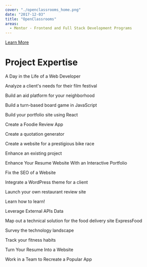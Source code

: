 ```yaml
---
cover: "./openclassrooms_home.png"
date: "2017-12-03"
title: "OpenClassrooms"
areas:
  - Mentor - Frontend and Full Stack Development Programs
---
```


[Learn More](https://openclassrooms.com/)

# Project Expertise

A Day in the Life of a Web Developer

Analyze a client's needs for their film festival

Build an aid platform for your neighborhood

Build a turn-based board game in JavaScript

Build your portfolio site using React

Create a Foodie Review App

Create a quotation generator

Create a website for a prestigious bike race

Enhance an existing project

Enhance Your Resume Website With an Interactive Portfolio

Fix the SEO of a Website

Integrate a WordPress theme for a client

Launch your own restaurant review site

Learn how to learn!

Leverage External APIs Data

Map out a technical solution for the food delivery site ExpressFood

Survey the technology landscape

Track your fitness habits

Turn Your Resume Into a Website

Work in a Team to Recreate a Popular App